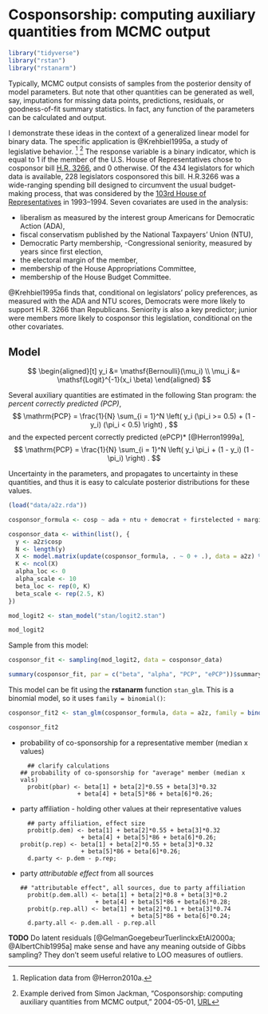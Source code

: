 # Cosponsorship: computing auxiliary quantities from MCMC output {#cosponsorship}

```r
library("tidyverse")
library("rstan")
library("rstanarm")
```

Typically, MCMC output consists of samples from the posterior density of model parameters.  But note that other quantities can be generated as well, say, imputations for missing data points, predictions, residuals, or goodness-of-fit summary statistics.  In fact, any function of the parameters can be calculated and output.

I demonstrate these ideas in the context of a generalized linear model for binary data.  The specific application is @Krehbiel1995a, a study of legislative behavior. [^cosponsor-data] [^cosponsor-src]
The response variable is a binary indicator, which is equal to 1 if the member of the U.S. House of Representatives chose to cosponsor bill [H.R. 3266](https://www.congress.gov/bill/103rd-congress/house-bill/3266), and 0 otherwise. Of the 434 legislators for which data is available, 228 legislators cosponsored this bill.
H.R.3266 was a wide-ranging spending bill designed to circumvent the usual budget-making process, that was considered by the [103rd House of Representatives](https://en.wikipedia.org/wiki/103rd_United_States_Congress) in 1993--1994.
Seven covariates are used in the analysis:

- liberalism as measured by the interest group Americans for Democratic Action (ADA),
- fiscal conservatism published by the National Taxpayers' Union (NTU),
- Democratic Party membership,
-Congressional seniority, measured by years since first election,
- the electoral margin of the member,
- membership of the House Appropriations Committee,
- membership of the House Budget Committee.

@Krehbiel1995a finds that, conditional on legislators' policy preferences, as measured with the ADA and NTU scores, Democrats were more likely to support H.R. 3266 than Republicans.
Seniority is also a key predictor; junior were members more likely to cosponsor this legislation, conditional on the other covariates.

## Model

$$
\begin{aligned}[t]
y_i &= \mathsf{Bernoulli}(\mu_i) \\
\mu_i &= \mathsf{Logit}^{-1}(x_i \beta)
\end{aligned}
$$

Several auxiliary quantities are estimated in the following Stan program:
the *percent correctly predicted (PCP)*,
$$
\mathrm{PCP} = \frac{1}{N} \sum_{i = 1}^N \left( y_i (\pi_i >= 0.5) + (1 - y_i) (\pi_i < 0.5) \right) ,
$$
and the expected percent correctly predicted (ePCP)* [@Herron1999a],
$$
\mathrm{PCP} = \frac{1}{N} \sum_{i = 1}^N \left( y_i \pi_i + (1 - y_i) (1 - \pi_i) \right) .
$$

Uncertainty in the parameters, and propagates to uncertainty in these quantities, and thus it is easy to calculate posterior distributions for these values.

```r
(load("data/a2z.rda"))
```

```r
cosponsor_formula <- cosp ~ ada + ntu + democrat + firstelected + margin + appromember + budgetmember
```

```r
cosponsor_data <- within(list(), {
  y <- a2z$cosp
  N <- length(y)
  X <- model.matrix(update(cosponsor_formula, . ~ 0 + .), data = a2z) %>% scale()
  K <- ncol(X)
  alpha_loc <- 0
  alpha_scale <- 10
  beta_loc <- rep(0, K)
  beta_scale <- rep(2.5, K)
})
```

```r
mod_logit2 <- stan_model("stan/logit2.stan")
```
```r
mod_logit2
```

Sample from this model:
```r
cosponsor_fit <- sampling(mod_logit2, data = cosponsor_data)
```
```r
summary(cosponsor_fit, par = c("beta", "alpha", "PCP", "ePCP"))$summary
```

This model can be fit using the **rstanarm** function `stan_glm`.
This is a binomial model, so it uses `family = binomial()`:
```r
cosponsor_fit2 <- stan_glm(cosponsor_formula, data = a2z, family = binomial())
```
```r
cosponsor_fit2
```



- probability of co-sponsorship for a representative member (median x values)
  ```
	## clarify calculations
  ## probability of co-sponsorship for "average" member (median x vals)
	probit(pbar) <- beta[1] + beta[2]*0.55 + beta[3]*0.32
	              + beta[4] + beta[5]*86 + beta[6]*0.26;
	```
- party affiliation - holding other values at their representative values
  ```
	## party affiliation, effect size
	probit(p.dem) <- beta[1] + beta[2]*0.55 + beta[3]*0.32
	               + beta[4] + beta[5]*86 + beta[6]*0.26;
  probit(p.rep) <- beta[1] + beta[2]*0.55 + beta[3]*0.32
	               + beta[5]*86 + beta[6]*0.26;
	d.party <- p.dem - p.rep;
	```
- party *attributable effect* from all sources
  ```
  ## "attributable effect", all sources, due to party affiliation
	probit(p.dem.all) <- beta[1] + beta[2]*0.8 + beta[3]*0.2
	                   + beta[4] + beta[5]*86 + beta[6]*0.28;
	probit(p.rep.all) <- beta[1] + beta[2]*0.1 + beta[3]*0.74
	                             + beta[5]*86 + beta[6]*0.24;
	d.party.all <- p.dem.all - p.rep.all
  ```

**TODO** Do latent residuals [@GelmanGoegebeurTuerlinckxEtAl2000a; @AlbertChib1995a] make sense and have any meaning outside of Gibbs sampling? They don't seem useful relative to LOO measures of outliers.

[^cosponsor-data]: Replication data from @Herron2010a.

[^cosponsor-src]: Example derived from Simon Jackman, "Cosponsorship:  computing auxiliary quantities from MCMC output," 2004-05-01, [URL](https://web-beta.archive.org/web/20040501194620/http://jackman.stanford.edu:80/mcmc/kk.odc)
